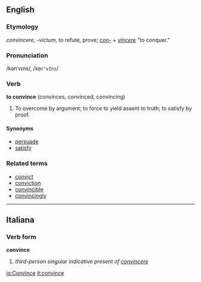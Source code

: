 ==English==
===Etymology===
{{L.}} ''convincere, -victum'', to refute, prove; ''[[con-]] + [[vincere]]'' "to conquer."
===Pronunciation===
/kənˈvɪns/, /<tt>k@n"vIns</tt>/
===Verb===
'''to convince'''  (convinces, convinced, convincing)

# To overcome by argument; to force to yield assent to truth; to satisfy by proof.

====Synonyms====
*[[persuade]]
*[[satisfy]]

===Related terms===
*[[convict]]
*[[conviction]]
*[[convincible]]
*[[convincingly]]

----

==Italiana==
===Verb form===
'''convince'''

# ''third-person singular indicative present of [[convincere]]''

[[io:Convince]]
[[it:convince]]